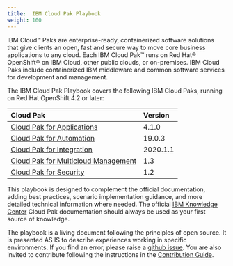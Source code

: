 ```yaml
---
title:  IBM Cloud Pak Playbook
weight: 100
---
```


IBM Cloud™ Paks are enterprise-ready, containerized software solutions
that give clients an open, fast and secure way to move core business
applications to any cloud. Each IBM Cloud Pak™ runs on Red Hat® OpenShift®
on IBM Cloud, other public clouds, or on-premises. IBM Cloud Paks include
containerized IBM middleware and common software services for development
and management.

The IBM Cloud Pak Playbook covers the following IBM Cloud Paks, running
on Red Hat OpenShift 4.2 or later:

| Cloud Pak | Version |
| :-------- | :-------------- |
| [Cloud Pak for Applications](../apps/cp4a_overview/)    | 4.1.0  |
| [Cloud Pak for Automation](../automation/introduction/)      | 19.0.3 |
| [Cloud Pak for Integration](../integration/cp4i-introduction/)     | 2020.1.1 |
| [Cloud Pak for Multicloud Management](../mcm/cp4mcm_introduction/) | 1.3 |
| [Cloud Pak for Security](../security/introduction/)        | 1.2 |

This playbook is designed to complement the official documentation,
adding best practices, scenario implementation guidance, and more
detailed technical information where needed. The official
[IBM Knowledge Center](https://www.ibm.com/support/knowledgecenter)
Cloud Pak documentation should always be used as your first source of knowledge.

The playbook is a living document following the principles of open source. It is presented AS IS to describe experiences working in specific environments.
If you find an error, please raise a [github issue](https://github.com/ibm-cloud-architecture/cloudpak8s/issues).
You are also invited to contribute following the instructions in the
[Contribution Guide](https://ocp42.cloudpak8s.io/contribute/).
